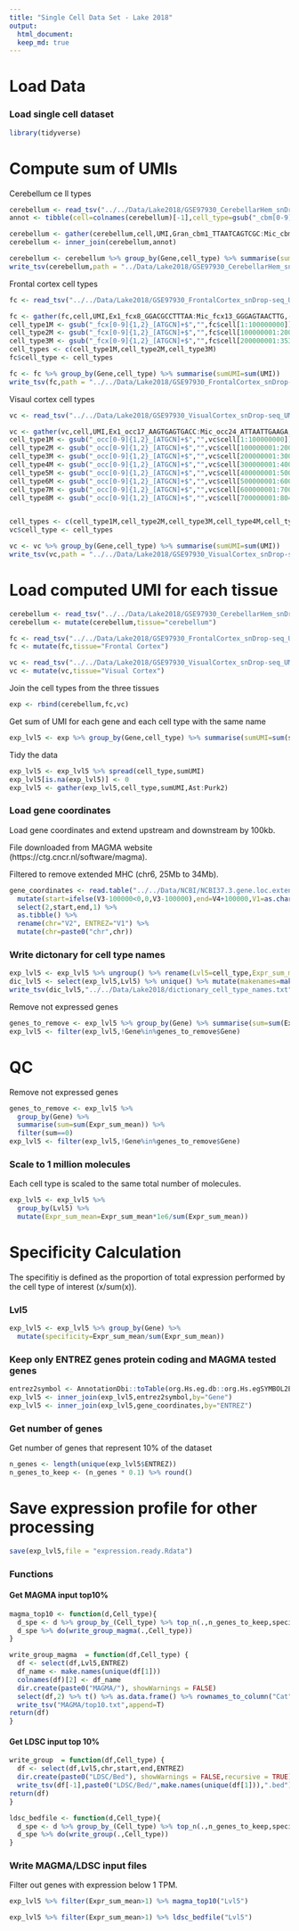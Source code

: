 ```yaml
---
title: "Single Cell Data Set - Lake 2018"
output: 
  html_document:
  keep_md: true
---
```


# Load Data

### Load single cell dataset

```R
library(tidyverse)
```

# Compute sum of UMIs

Cerebellum ce ll types

```r
cerebellum <- read_tsv("../../Data/Lake2018/GSE97930_CerebellarHem_snDrop-seq_UMI_Count_Matrix_08-01-2017.txt")
annot <- tibble(cell=colnames(cerebellum)[-1],cell_type=gsub("_cbm[0-9]_[ATGCN]+$","",colnames(cerebellum)[-1]))

cerebellum <- gather(cerebellum,cell,UMI,Gran_cbm1_TTAATCAGTCGC:Mic_cbm9_ATGGTCGGAGAC,-Gene)
cerebellum <- inner_join(cerebellum,annot)

cerebellum <- cerebellum %>% group_by(Gene,cell_type) %>% summarise(sumUMI=sum(UMI))
write_tsv(cerebellum,path = "../Data/Lake2018/GSE97930_CerebellarHem_snDrop-seq_UMI_Count_Matrix_08-01-2017_sumUMI.txt")
```

Frontal cortex cell types 

```r
fc <- read_tsv("../../Data/Lake2018/GSE97930_FrontalCortex_snDrop-seq_UMI_Count_Matrix_08-01-2017.txt")

fc <- gather(fc,cell,UMI,Ex1_fcx8_GGACGCCTTTAA:Mic_fcx13_GGGAGTAACTTG,-Gene)
cell_type1M <- gsub("_fcx[0-9]{1,2}_[ATGCN]+$","",fc$cell[1:100000000])
cell_type2M <- gsub("_fcx[0-9]{1,2}_[ATGCN]+$","",fc$cell[100000001:200000000])
cell_type3M <- gsub("_fcx[0-9]{1,2}_[ATGCN]+$","",fc$cell[200000001:353993295])
cell_types <- c(cell_type1M,cell_type2M,cell_type3M)
fc$cell_type <- cell_types

fc <- fc %>% group_by(Gene,cell_type) %>% summarise(sumUMI=sum(UMI))
write_tsv(fc,path = "../../Data/Lake2018/GSE97930_FrontalCortex_snDrop-seq_UMI_Count_Matrix_08-01-2017_sumUMI.txt")
```

Visaul cortex cell types 

```r
vc <- read_tsv("../../Data/Lake2018/GSE97930_VisualCortex_snDrop-seq_UMI_Count_Matrix_08-01-2017.txt")

vc <- gather(vc,cell,UMI,Ex1_occ17_AAGTGAGTGACC:Mic_occ24_ATTAATTGAAGA,-Gene)
cell_type1M <- gsub("_occ[0-9]{1,2}_[ATGCN]+$","",vc$cell[1:100000000])
cell_type2M <- gsub("_occ[0-9]{1,2}_[ATGCN]+$","",vc$cell[100000001:200000000])
cell_type3M <- gsub("_occ[0-9]{1,2}_[ATGCN]+$","",vc$cell[200000001:300000000])
cell_type4M <- gsub("_occ[0-9]{1,2}_[ATGCN]+$","",vc$cell[300000001:400000000])
cell_type5M <- gsub("_occ[0-9]{1,2}_[ATGCN]+$","",vc$cell[400000001:500000000])
cell_type6M <- gsub("_occ[0-9]{1,2}_[ATGCN]+$","",vc$cell[500000001:600000000])
cell_type7M <- gsub("_occ[0-9]{1,2}_[ATGCN]+$","",vc$cell[600000001:700000000])
cell_type8M <- gsub("_occ[0-9]{1,2}_[ATGCN]+$","",vc$cell[700000001:804566088])


cell_types <- c(cell_type1M,cell_type2M,cell_type3M,cell_type4M,cell_type5M,cell_type6M,cell_type7M,cell_type8M)
vc$cell_type <- cell_types

vc <- vc %>% group_by(Gene,cell_type) %>% summarise(sumUMI=sum(UMI))
write_tsv(vc,path = "../../Data/Lake2018/GSE97930_VisualCortex_snDrop-seq_UMI_Count_Matrix_08-01-2017_sumUMI.txt")
```

# Load computed UMI for each tissue

```r
cerebellum <- read_tsv("../../Data/Lake2018/GSE97930_CerebellarHem_snDrop-seq_UMI_Count_Matrix_08-01-2017_sumUMI.txt")
cerebellum <- mutate(cerebellum,tissue="cerebellum")
```

```r
fc <- read_tsv("../../Data/Lake2018/GSE97930_FrontalCortex_snDrop-seq_UMI_Count_Matrix_08-01-2017_sumUMI.txt")
fc <- mutate(fc,tissue="Frontal Cortex")
```

```r
vc <- read_tsv("../../Data/Lake2018/GSE97930_VisualCortex_snDrop-seq_UMI_Count_Matrix_08-01-2017_sumUMI.txt")
vc <- mutate(vc,tissue="Visual Cortex")
```

Join the cell types from the three tissues

```r
exp <- rbind(cerebellum,fc,vc)
```

Get sum of UMI for each gene and each cell type with the same name

```r
exp_lvl5 <- exp %>% group_by(Gene,cell_type) %>% summarise(sumUMI=sum(sumUMI)) %>% ungroup()
```

Tidy the data

```r
exp_lvl5 <- exp_lvl5 %>% spread(cell_type,sumUMI)
exp_lvl5[is.na(exp_lvl5)] <- 0
exp_lvl5 <- gather(exp_lvl5,cell_type,sumUMI,Ast:Purk2)
```

### Load gene coordinates

Load gene coordinates and extend upstream and downstream by 100kb.

File downloaded from MAGMA website (https://ctg.cncr.nl/software/magma).

Filtered to remove extended MHC (chr6, 25Mb to 34Mb).

```R
gene_coordinates <- read.table("../../Data/NCBI/NCBI37.3.gene.loc.extendedMHCexcluded",header=F,stringsAsFactors = F) %>% 
  mutate(start=ifelse(V3-100000<0,0,V3-100000),end=V4+100000,V1=as.character(V1)) %>% 
  select(2,start,end,1) %>% 
  as.tibble() %>% 
  rename(chr="V2", ENTREZ="V1") %>% 
  mutate(chr=paste0("chr",chr))
```

### Write dictonary for cell type names

```R
exp_lvl5 <- exp_lvl5 %>% ungroup() %>% rename(Lvl5=cell_type,Expr_sum_mean=sumUMI)
dic_lvl5 <- select(exp_lvl5,Lvl5) %>% unique() %>% mutate(makenames=make.names(Lvl5))
write_tsv(dic_lvl5,"../../Data/Lake2018/dictionary_cell_type_names.txt")
```

Remove not expressed genes

```r
genes_to_remove <- exp_lvl5 %>% group_by(Gene) %>% summarise(sum=sum(Expr_sum_mean)) %>% filter(sum==0)
exp_lvl5 <- filter(exp_lvl5,!Gene%in%genes_to_remove$Gene)
```

# QC

Remove not expressed genes

```r
genes_to_remove <- exp_lvl5 %>% 
  group_by(Gene) %>% 
  summarise(sum=sum(Expr_sum_mean)) %>% 
  filter(sum==0)
exp_lvl5 <- filter(exp_lvl5,!Gene%in%genes_to_remove$Gene)
```

### Scale to 1 million molecules

Each cell type is scaled to the same total number of molecules. 

```R
exp_lvl5 <- exp_lvl5 %>% 
  group_by(Lvl5) %>% 
  mutate(Expr_sum_mean=Expr_sum_mean*1e6/sum(Expr_sum_mean))
```

# Specificity Calculation

The specifitiy is defined as the proportion of total expression performed by the cell type of interest (x/sum(x)).

### Lvl5

```R
exp_lvl5 <- exp_lvl5 %>% group_by(Gene) %>% 
  mutate(specificity=Expr_sum_mean/sum(Expr_sum_mean))
```

### Keep only ENTREZ genes protein coding and MAGMA tested genes

```r
entrez2symbol <- AnnotationDbi::toTable(org.Hs.eg.db::org.Hs.egSYMBOL2EG) %>% rename(Gene="symbol",ENTREZ="gene_id")
exp_lvl5 <- inner_join(exp_lvl5,entrez2symbol,by="Gene") 
exp_lvl5 <- inner_join(exp_lvl5,gene_coordinates,by="ENTREZ") 
```

### Get number of genes

Get number of genes that represent 10% of the dataset

```r
n_genes <- length(unique(exp_lvl5$ENTREZ))
n_genes_to_keep <- (n_genes * 0.1) %>% round()
```

# Save expression profile for other processing

```r
save(exp_lvl5,file = "expression.ready.Rdata")
```

### Functions

#### Get MAGMA input top10%

```R
magma_top10 <- function(d,Cell_type){
  d_spe <- d %>% group_by_(Cell_type) %>% top_n(.,n_genes_to_keep,specificity) 
  d_spe %>% do(write_group_magma(.,Cell_type))
}
```

```R
write_group_magma  = function(df,Cell_type) {
  df <- select(df,Lvl5,ENTREZ)
  df_name <- make.names(unique(df[1]))
  colnames(df)[2] <- df_name  
  dir.create(paste0("MAGMA/"), showWarnings = FALSE)
  select(df,2) %>% t() %>% as.data.frame() %>% rownames_to_column("Cat") %>%
  write_tsv("MAGMA/top10.txt",append=T)
return(df)
}
```

#### Get LDSC input top 10%

```R
write_group  = function(df,Cell_type) {
  df <- select(df,Lvl5,chr,start,end,ENTREZ)
  dir.create(paste0("LDSC/Bed"), showWarnings = FALSE,recursive = TRUE)
  write_tsv(df[-1],paste0("LDSC/Bed/",make.names(unique(df[1])),".bed"),col_names = F)
return(df)
}
```

```R
ldsc_bedfile <- function(d,Cell_type){
  d_spe <- d %>% group_by_(Cell_type) %>% top_n(.,n_genes_to_keep,specificity) 
  d_spe %>% do(write_group(.,Cell_type))
}
```

### Write MAGMA/LDSC input files 

Filter out genes with expression below 1 TPM.

```R
exp_lvl5 %>% filter(Expr_sum_mean>1) %>% magma_top10("Lvl5")
```

```R
exp_lvl5 %>% filter(Expr_sum_mean>1) %>% ldsc_bedfile("Lvl5")
```
